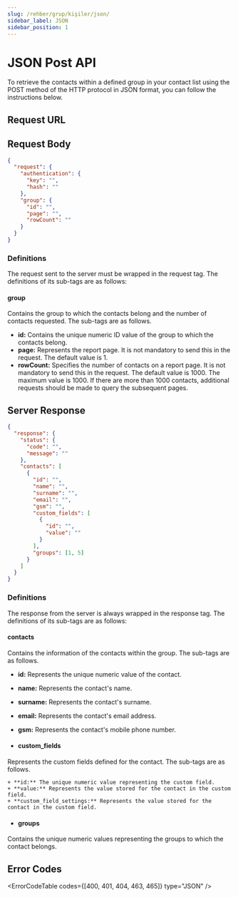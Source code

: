 ```yaml
---
slug: /rehber/grup/kişiler/json/
sidebar_label: JSON
sidebar_position: 1
---
```



# JSON Post API
<AccessWarning />
To retrieve the contacts within a defined group in your contact list using the POST method of the HTTP protocol in JSON format, you can follow the instructions below.

## Request URL

<RequestURL type="POST" url="https://api.iletimerkezi.com/v1/get-group-contacts/json" />

## Request Body

```json
{
  "request": {
    "authentication": {
      "key": "",
      "hash": ""
    },
    "group": {
      "id": "",
      "page": "",
      "rowCount": ""
    }
  }
}
```

### Definitions

The request sent to the server must be wrapped in the <Badge>request</Badge> tag. The definitions of its sub-tags are as follows:

<AccessDescription />

#### group
Contains the group to which the contacts belong and the number of contacts requested. The sub-tags are as follows.

+ **id:** Contains the unique numeric ID value of the group to which the contacts belong.
+ **page:** Represents the report page. It is not mandatory to send this in the request. The default value is 1.
+ **rowCount:** Specifies the number of contacts on a report page. It is not mandatory to send this in the request. The default value is 1000. The maximum value is 1000. If there are more than 1000 contacts, additional requests should be made to query the subsequent pages.

## Server Response
```json
{
  "response": {
    "status": {
      "code": "",
      "message": ""
    },
    "contacts": [
      {
        "id": "",
        "name": "",
        "surname": "",
        "email": "",
        "gsm": "",
        "custom_fields": [
          {
            "id": "",
            "value": ""
          }
        ],
        "groups": [1, 5]
      }
    ]
  }
}
```

### Definitions

The response from the server is always wrapped in the <Badge>response</Badge> tag. The definitions of its sub-tags are as follows:

<ResponseStatus />

#### contacts
Contains the information of the contacts within the group. The sub-tags are as follows.

  + **id:** Represents the unique numeric value of the contact.
  + **name:** Represents the contact's name.
  + **surname:** Represents the contact's surname.
  + **email:** Represents the contact's email address.
  + **gsm:** Represents the contact's mobile phone number.

  + #### custom_fields
  Represents the custom fields defined for the contact. The sub-tags are as follows.

    + **id:** The unique numeric value representing the custom field.
    + **value:** Represents the value stored for the contact in the custom field.
    + **custom_field_settings:** Represents the value stored for the contact in the custom field.

  + #### groups
  Contains the unique numeric values representing the groups to which the contact belongs.

## Error Codes

<ErrorCodeTable codes={[400, 401, 404, 463, 465]} type="JSON" />